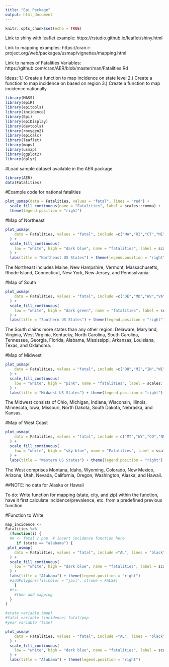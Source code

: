 ```yaml
---
title: "Epi Package"
output: html_document
---
```


```r
knitr::opts_chunk$set(echo = TRUE)
```

Link to shiny with leaflet example:
https://rstudio.github.io/leaflet/shiny.html 

Link to mapping examples: 
https://cran.r-project.org/web/packages/usmap/vignettes/mapping.html

Link to names of Fatalities Variables:
https://github.com/cran/AER/blob/master/man/Fatalities.Rd 

Ideas:
1.) Create a function to map incidence on state level
2.) Create a function to map incidence on based on region
3.) Create a function to map incidence nationally


```r
library(MASS)
library(epiR)
library(epitools)
library(incidence)
library(Epi)
library(epiDisplay)
library(devtools)
library(roxygen2)
library(epicalc)
library(leaflet)
library(maps)
library(usmap)
library(ggplot2)
library(dplyr)
```

#Load sample dataset available in the AER package
```r
library(AER)
data(Fatalities)
```


#Example code for national fatalities
```r
plot_usmap(data = Fatalities, values = "fatal", lines = "red") + 
  scale_fill_continuous(name = "Fatalities", label = scales::comma) + 
  theme(legend.position = "right")
```

#Map of Northeast
```r
plot_usmap(
    data = Fatalities, values = "fatal", include =c("MA","RI","CT","ME","VT","NH","NY","NJ","PA"), lines = "black"
  ) + 
  scale_fill_continuous(
    low = "white", high = "dark blue", name = "fatalities", label = scales::comma
  ) + 
  labs(title = "Northeast US States") + theme(legend.position = "right")
```
The Northeast includes Maine, New Hampshire, Vermont, Massachusetts, Rhode Island, Connecticut, New York, New Jersey, and Pennsylvania

#Map of South 
```r
plot_usmap(
    data = Fatalities, values = "fatal", include =c("DE","MD","WV","VA","KY","TN","NC","SC","GA","AL","MS","AR","LA","FL","TX","OK"), lines = "black"
  ) + 
  scale_fill_continuous(
    low = "white", high = "dark green", name = "fatalities", label = scales::comma
  ) + 
  labs(title = "Southern US States") + theme(legend.position = "right")
```
The South claims more states than any other region: Delaware, Maryland, Virginia, West Virginia, Kentucky, North Carolina, South Carolina, Tennessee, Georgia, Florida, Alabama, Mississippi, Arkansas, Louisiana, Texas, and Oklahoma.

#Map of Midwest
```r
plot_usmap(
    data = Fatalities, values = "fatal", include =c("OH","MI","IN","WI","IL","MN","IA","MO","ND","SD","NE","KS"), lines = "black"
  ) + 
  scale_fill_continuous(
    low = "white", high = "pink", name = "fatalities", label = scales::comma
  ) + 
  labs(title = "Midwest US States") + theme(legend.position = "right")
```
The Midwest consists of Ohio, Michigan, Indiana, Wisconsin, Illinois, Minnesota, Iowa, Missouri, North Dakota, South Dakota, Nebraska, and Kansas.

#Map of West Coast
```r
plot_usmap(
    data = Fatalities, values = "fatal", include = c("MT","WY","CO","NM","AZ","UT","CA", "ID", "NV", "OR", "WA"), lines = "black"
  ) + 
  scale_fill_continuous(
    low = "white", high = "sky blue", name = "Fatalities", label = scales::comma
  ) + 
  labs(title = "Western US States") + theme(legend.position = "right")
```
The West comprises Montana, Idaho, Wyoming, Colorado, New Mexico, Arizona, Utah, Nevada, California, Oregon, Washington, Alaska, and Hawaii.

##NOTE: no data for Alaska or Hawaii

To do: 
Write function for mapping (state, city, and zip)
within the function, have it first calculate incidence/prevalence, etc. from a predefined previous function

#Function to Write
```r
map_incidence <- 
Fatalities %>%
  (function(i) {
  #m <- fatal / pop  # insert incidence function here
     if (state == "alabama") {
 plot_usmap(
    data = Fatalities, values = "fatal", include ="AL", lines = "black"
  ) + 
  scale_fill_continuous(
    low = "white", high = "dark blue", name = "fatalities", label = scales::comma
  ) + 
  labs(title = "Alabama") + theme(legend.position = "right")
  #addPolygons(fillColor = "jail", stroke = FALSE)
    }
  #t<-
    #then add mapping
  }
)

#state variable (map)
#fatal variable (incidence) fatal/pop
#year variable (time)
```

```r
plot_usmap(
    data = Fatalities, values = "fatal", include ="AL", lines = "black"
  ) + 
  scale_fill_continuous(
    low = "white", high = "dark blue", name = "fatalities", label = scales::comma
  ) + 
  labs(title = "Alabama") + theme(legend.position = "right")
```

